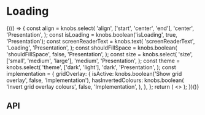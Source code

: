 
<Meta title="Components/Loading" component={Loading} />

# Loading

<Canvas>
  <Story name="Base component">
    {(() => {
      const align = knobs.select(
        'align',
        ['start', 'center', 'end'],
        'center',
        'Presentation',
      );
      const isLoading = knobs.boolean('isLoading', true, 'Presentation');
      const screenReaderText = knobs.text(
        'screenReaderText',
        'Loading',
        'Presentation',
      );
      const shouldFillSpace = knobs.boolean(
        'shouldFillSpace',
        false,
        'Presentation',
      );
      const size = knobs.select(
        'size',
        ['small', 'medium', 'large'],
        'medium',
        'Presentation',
      );
      const theme = knobs.select(
        'theme',
        ['dark', 'light'],
        'dark',
        'Presentation',
      );
      const implementation = {
        gridOverlay: {
          isActive: knobs.boolean('Show grid overlay', false, 'Implementation'),
          hasInvertedColours: knobs.boolean(
            'Invert grid overlay colours',
            false,
            'Implementation',
          ),
        },
      };
      return (
        <>
          <Loading
            align={align}
            isLoading={isLoading}
            screenReaderText={screenReaderText}
            shouldFillSpace={shouldFillSpace}
            size={size}
            theme={theme}
          />
          <StorybookGridOverlay
            isActive={implementation.gridOverlay.isActive}
            hasInvertedColours={implementation.gridOverlay.hasInvertedColours}
          />
        </>
      );
    })()}
  </Story>
</Canvas>

## API

<ArgsTable of={Loading} />

